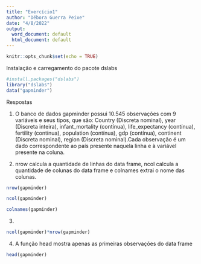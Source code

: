 ```yaml
---
title: "Exercício1"
author: "Débora Guerra Peixe"
date: "4/8/2022"
output:
  word_document: default
  html_document: default
---
```


```r
knitr::opts_chunk$set(echo = TRUE)
```

Instalação e carregamento do pacote dslabs
```r
#install.packages("dslabs")
library("dslabs")
data("gapminder")

```
Respostas 

1. O banco de dados gapminder possui 10.545 observações com 9 variáveis e seus tipos, que são: Country (Discreta nominal), year (Discreta inteira), infant_mortality (contínua), life_expectancy (contínua), fertility (contínua), population (contínua), gdp (contínua), continent (Discreta nominal), region (Discreta nominal).Cada observação é um dado correspondente ao país presente naquela linha e à variável presente na coluna.


2. nrow calcula a quantidade de linhas do data frame, ncol calcula a quantidade de colunas do data frame e colnames extrai o nome das colunas.
```r
nrow(gapminder)

```
```r
ncol(gapminder)
```

```r
colnames(gapminder)
```
3. 
```r
ncol(gapminder)*nrow(gapminder)
```
4. 
A função head mostra apenas as primeiras observações do data frame
```r
head(gapminder)
```
